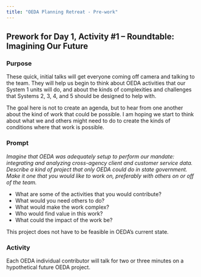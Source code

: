 ```yaml
---
title: "OEDA Planning Retreat - Pre-work"
---
```


## Prework for Day 1, Activity #1 -- Roundtable: Imagining Our Future

### Purpose

These quick, initial talks will get everyone coming off camera and talking to the team. They will help us begin to think about OEDA activities that our System 1 units will do, and about the kinds of complexities and challenges that Systems 2, 3, 4, and 5 should be designed to help with.

The goal here is not to create an agenda, but to hear from one another about the kind of work that could be possible. I am hoping we start to think about what we and others might need to do to create the kinds of conditions where that work is possible.

### Prompt

*Imagine that OEDA was adequately setup to perform our mandate: integrating and analyzing cross-agency client and customer service data. Describe a kind of project that only OEDA could do in state government. Make it one that you would like to work on, preferably with others on or off of the team.*

-   What are some of the activities that you would contribute?
-   What would you need others to do?
-   What would make the work complex?
-   Who would find value in this work?
-   What could the impact of the work be?

This project does not have to be feasible in OEDA's current state.

### Activity

Each OEDA individual contributor will talk for two or three minutes on a hypothetical future OEDA project.